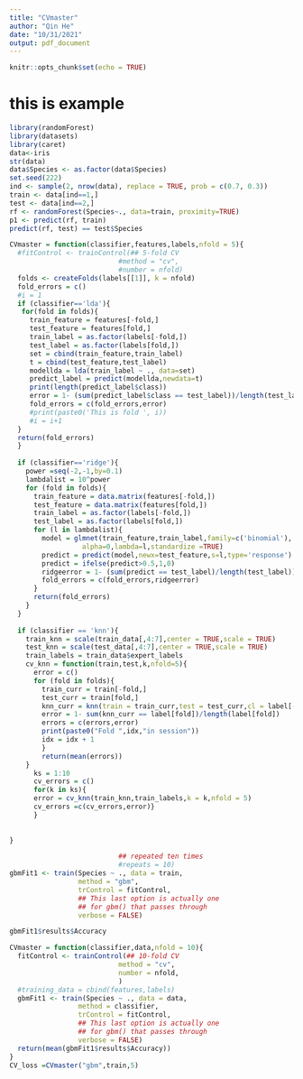 ```yaml
---
title: "CVmaster"
author: "Qin He"
date: "10/31/2021"
output: pdf_document
---
```


```r
knitr::opts_chunk$set(echo = TRUE)
```


# this is example
```r
library(randomForest)
library(datasets)
library(caret)
data<-iris
str(data)
data$Species <- as.factor(data$Species)
set.seed(222)
ind <- sample(2, nrow(data), replace = TRUE, prob = c(0.7, 0.3))
train <- data[ind==1,]
test <- data[ind==2,]
rf <- randomForest(Species~., data=train, proximity=TRUE)
p1 <- predict(rf, train)
predict(rf, test) == test$Species
```

```r
CVmaster = function(classifier,features,labels,nfold = 5){
  #fitControl <- trainControl(## 5-fold CV
                           #method = "cv",
                           #number = nfold)
  folds <- createFolds(labels[[1]], k = nfold)
  fold_errors = c()
  #i = 1
  if (classifier=='lda'){
   for(fold in folds){
     train_feature = features[-fold,]
     test_feature = features[fold,]
     train_label = as.factor(labels[-fold,])
     test_label = as.factor(labels[fold,])
     set = cbind(train_feature,train_label)
     t = cbind(test_feature,test_label)
     modellda = lda(train_label ~ ., data=set)
     predict_label = predict(modellda,newdata=t)
     print(length(predict_label$class))
     error = 1- (sum(predict_label$class == test_label))/length(test_label)
     fold_errors = c(fold_errors,error)
     #print(paste0('This is fold ', i))
     #i = i+1
  }
  return(fold_errors)
  }
  
  if (classifier=='ridge'){
    power =seq(-2,-1,by=0.1)
    lambdalist = 10^power
    for (fold in folds){
      train_feature = data.matrix(features[-fold,])
      test_feature = data.matrix(features[fold,])
      train_label = as.factor(labels[-fold,])
      test_label = as.factor(labels[fold,])
      for (l in lambdalist){
        model = glmnet(train_feature,train_label,family=c('binomial'),
                  alpha=0,lambda=l,standardize =TRUE)
        predict = predict(model,newx=test_feature,s=l,type='response')
        predict = ifelse(predict>0.5,1,0)
        ridgeerror = 1- (sum(predict == test_label)/length(test_label))
        fold_errors = c(fold_errors,ridgeerror)
      }
      return(fold_errors)
    }
  }
  
  if (classifier == 'knn'){
    train_knn = scale(train_data[,4:7],center = TRUE,scale = TRUE)
    test_knn = scale(test_data[,4:7],center = TRUE,scale = TRUE)
    train_labels = train_data$expert_labels
    cv_knn = function(train,test,k,nfold=5){
      error = c()
      for (fold in folds){
        train_curr = train[-fold,]
        test_curr = train[fold,]
        knn_curr = knn(train = train_curr,test = test_curr,cl = label[-fold],k = k)
        error = 1- sum(knn_curr == label[fold])/length(label[fold])
        errors = c(errors,error)
        print(paste0("Fold ",idx,"in session"))
        idx = idx + 1
        }
        return(mean(errors))
    }
      ks = 1:10
      cv_errors = c()
      for(k in ks){
      error = cv_knn(train_knn,train_labels,k = k,nfold = 5)
      cv_errors =c(cv_errors,error)}
      }
    
  
}
```

```r

                           ## repeated ten times
                           #repeats = 10)
gbmFit1 <- train(Species ~ ., data = train, 
                 method = "gbm", 
                 trControl = fitControl,
                 ## This last option is actually one
                 ## for gbm() that passes through
                 verbose = FALSE)
```

```r
gbmFit1$results$Accuracy
```

```r
CVmaster = function(classifier,data,nfold = 10){
  fitControl <- trainControl(## 10-fold CV
                           method = "cv",
                           number = nfold,
                           )
  #training_data = cbind(features,labels)
  gbmFit1 <- train(Species ~ ., data = data, 
                 method = classifier, 
                 trControl = fitControl,
                 ## This last option is actually one
                 ## for gbm() that passes through
                 verbose = FALSE)
  return(mean(gbmFit1$results$Accuracy))
}
CV_loss =CVmaster("gbm",train,5)
```

```r

```


